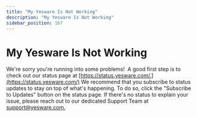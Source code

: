 ```yaml
---
title: "My Yesware Is Not Working"
description: "My Yesware Is Not Working"
sidebar_position: 167
---
```


# My Yesware Is Not Working

We're sorry you're running into some problems!  A good first step is to check out our status page at [https://status.yesware.com/.](https://status.yesware.com/) We recommend that you subscribe to status updates to stay on top of what's happening. To do so, click the "Subscribe to Updates" button on the status page.
If there's no status to explain your issue, please reach out to our dedicated Support Team at [support@yesware.com.](mailto:support@yesware.com)